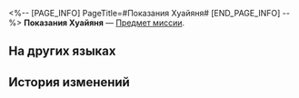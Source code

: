 <%-- [PAGE_INFO]
PageTitle=#Показания Хуайяня#
[END_PAGE_INFO] --%>
{{Предмет Инфобокс
|id          = 150048
|Изображение = Предмет Показания Хуайяня.png
|Тип         = Предмет миссии
|Инвентарь   = Миссии
|Редкость    = 2
|Эффект      = 
|Описание    = Генерал с Чжумина Сяньчжоу, дедушка Юньли. Юньли собиралась сегодня поговорить с дедушкой об Одиноком Облаке, но к этому времени меч украли.
}}
'''Показания Хуайяня''' — [[Предмет миссии]].

==На других языках==
{{На других языках
|en   = Huaiyan's Testimony
|zhs  = 怀炎的证词
|zht  = 懷炎的證詞
|ja   = 懐炎の証言
|ko   = 회염의 증언
|es   = Testimonio de Huaiyan
|fr   = Témoignage de Huaiyan
|ru   = Показания Хуайяня
|th   = คำให้การของ Huaiyan
|vi   = Lời Khai Của Huaiyan
|de   = Huaiyans Zeugenaussage
|id   = Kesaksian Huaiyan
|pt   = Depoimento de Huaiyan
}}

==История изменений==
{{История изменений|3.5}}